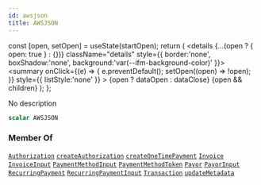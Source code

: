 ```yaml
---
id: awsjson
title: AWSJSON
---
```









  const [open, setOpen] = useState(startOpen);
  return (
    <details {...(open ? { open: true } : {})} className="details" style={{ border:'none', boxShadow:'none', background:'var(--ifm-background-color)' }}>
      <summary
        onClick={(e) => {
          e.preventDefault();
          setOpen((open) => !open);
        }}
        style={{ listStyle:'none' }}
      >
      {open ? dataOpen : dataClose}
      </summary>
      {open && children}
    </details>
  );
};








No description


```graphql
scalar AWSJSON
```






### Member Of

[`Authorization`](/docs/api/types/objects/authorization)  <Badge class="badge badge--secondary" text="object"/><Bullet />[`createAuthorization`](/docs/api/api/mutations/create-authorization)  <Badge class="badge badge--secondary" text="mutation"/><Bullet />[`createOneTimePayment`](/docs/api/api/mutations/create-one-time-payment)  <Badge class="badge badge--secondary" text="mutation"/><Bullet />[`Invoice`](/docs/api/types/objects/invoice)  <Badge class="badge badge--secondary" text="object"/><Bullet />[`InvoiceInput`](/docs/api/types/inputs/invoice-input)  <Badge class="badge badge--secondary" text="input"/><Bullet />[`PaymentMethodInput`](/docs/api/types/inputs/payment-method-input)  <Badge class="badge badge--secondary" text="input"/><Bullet />[`PaymentMethodToken`](/docs/api/types/objects/payment-method-token)  <Badge class="badge badge--secondary" text="object"/><Bullet />[`Payor`](/docs/api/types/objects/payor)  <Badge class="badge badge--secondary" text="object"/><Bullet />[`PayorInput`](/docs/api/types/inputs/payor-input)  <Badge class="badge badge--secondary" text="input"/><Bullet />[`RecurringPayment`](/docs/api/types/objects/recurring-payment)  <Badge class="badge badge--secondary" text="object"/><Bullet />[`RecurringPaymentInput`](/docs/api/types/inputs/recurring-payment-input)  <Badge class="badge badge--secondary" text="input"/><Bullet />[`Transaction`](/docs/api/types/objects/transaction)  <Badge class="badge badge--secondary" text="object"/><Bullet />[`updateMetadata`](/docs/api/api/mutations/update-metadata)  <Badge class="badge badge--secondary" text="mutation"/>

